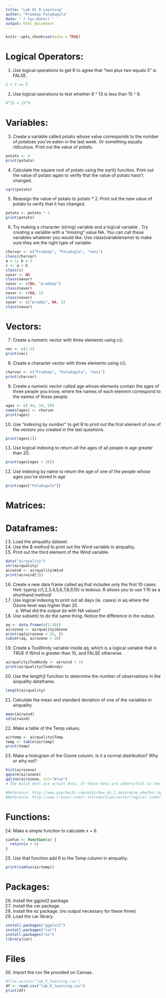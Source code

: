 ```yaml
---
title: "Lab 01 R Learning"
author: "Pradeep Paladugula"
date: "`r Sys.Date()`"
output: html_documnent
---
```


```r
knitr::opts_chunk$set(echo = TRUE)
```

# Logical Operators: 

1.	Use logical operations to get R to agree that "two plus two equals 5" is FALSE.

```r
2 + 2 == 5
```

2.	Use logical operations to test whether 8 ^ 13 is less than 15 ^ 9.

```r
8^13 < 15^9
```

# Variables:

3.	Create a variable called potato whose value corresponds to the number of potatoes you've eaten in the last week. Or something equally ridiculous. Print out the value of potato.

```r
potato <- 6
print(potato)
```

4.	Calculate the square root of potato using the sqrt() function. Print out the value of potato again to verify that the value of potato hasn't changed.

```r
sqrt(potato)
```

5.	Reassign the value of potato to potato * 2. Print out the new value of potato to verify that it has changed.

```r
potato <- potato * 2
print(potato)
```

6.	Try making a character (string) variable and a logical variable . Try creating a variable with a "missing" value NA. You can call these variables whatever you would like. Use class(variablename) to make sure they are the right type of variable. 

```r
charvar <- c("Pradeep", "Paladugla", "nani")
class(charvar)
a = 1; b = 2
c <- a < b
class(c)
navar <- NA
class(navar)
navar <- c(NA, "pradeep")
class(navar)
navar <- c(NA, 1)
class(navar)
navar <- c("pradep", NA, 1)
class(navar)
```

# Vectors:

7.	Create a numeric vector with three elements using c().

```r
vec <- c(1:3)
print(vec)
```

8.	Create a character vector with three elements using c().

```r
charvar <- c("Pradeep", "Paladugula", "nani")
print(charvar)
```

9.	Create a numeric vector called age whose elements contain the ages of three people you know, where the names of each element correspond to the names of those people.

```r
ages <- c( 44, 19, 59)
names(ages) <- charvar
print(ages)
```

10.	Use "indexing by number" to get R to print out the first element of one of the vectors you created in the last questions.

```r
print(ages[1])
```

11.	Use logical indexing to return all the ages of all people in age greater than 20.

```r
print(ages[ages > 20])
```

12.	Use indexing by name to return the age of one of the people whose ages you've stored in age

```r
print(ages["Paladugula"])
```

# Matrices:



# Dataframes:

13.	Load the airquality dataset. 
14. Use the $ method to print out the Wind variable in airquality.
15.	Print out the third element of the Wind variable.

```r
data("airquality")
str(airquality)
airwind <- airquality$Wind
print(airwind[3])
```

16.	Create a new data frame called aq that includes only the first 10 cases. Hint: typing c(1,2,3,4,5,6,7,8,9,10) is tedious. R allows you to use 1:10 as a shorthand method!
17.	Use logical indexing to print out all days (ie. cases) in aq where the Ozone level was higher than 20. 
    a.	What did the output do with NA values?
18.	Use subset() to do the same thing. Notice the difference in the output.

```r
aq <- data.frame(c(1:10))
airozone <- airquality$Ozone
print(aq[airozone > 20, ])
subset(aq, airozone > 20)
```

19.	Create a TooWindy variable inside aq, which is a logical variable that is TRUE if Wind is greater than 10, and FALSE otherwise.

```r
airquality$TooWindy <- airwind > 10
print(airquality$TooWindy)
```

20.	Use the length() function to determine the number of observations in the airquality dataframe.

```r
length(airquality)
```

21.	Calculate the mean and standard deviation of one of the variables in airquality.

```r
mean(airwind)
sd(airwind)
```

22.	Make a table of the Temp values.

```r
airtemp <- airquality$Temp
temp <- table(airtemp)
print(temp)
```

23.	Make a histogram of the Ozone column. Is it a normal distribution? Why or why not?

```r
hist(airozone)
qqnorm(airozone)
qqline(airozone, col="blue")
# The balck dots are actual data. If those data are adhere/fall to the blue line then the theory is called the normal distribution. As per the current OZone data, the black dots are not falling on to the blue line, the theory is not a normal distribution.

#Reference: http://www.psychwiki.com/wiki/How_do_I_determine_whether_my_data_are_normal%3F
#Reference: http://www.r-tutor.com/r-introduction/vector/logical-index-vector

```

# Functions: 

24.	Make a simple function to calculate x + 6.

```r
simfun <- function(x) {
  return(x + 6)
}
```

25.	Use that function add 6 to the Temp column in airquality. 

```r
print(simfun(airtemp))
```

# Packages:

26.	Install the ggplot2 package.
27.	Install the car package.
28.	Install the ez package. (no output necessary for these three)
29.	Load the car library.

```r
install.packages("ggplot2")
install.packages("car")
install.packages("ez")
library(car)
```

# Files

30. Import the csv file provided on Canvas. 

```r
#file.exists("lab_R_learning.csv")
df <- read.csv("lab_R_learning.csv")
print(df)
```